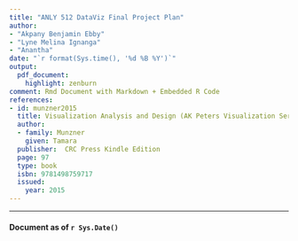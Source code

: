 ```yaml
---
title: "ANLY 512 DataViz Final Project Plan"
author:
- "Akpany Benjamin Ebby"
- "Lyne Melina Ignanga"
- "Anantha"
date: "`r format(Sys.time(), '%d %B %Y')`"
output:
  pdf_document:
    highlight: zenburn
comment: Rmd Document with Markdown + Embedded R Code
references:
- id: munzner2015
  title: Visualization Analysis and Design (AK Peters Visualization Series)
  author:
  - family: Munzner
    given: Tamara
  publisher:  CRC Press Kindle Edition
  page: 97
  type: book
  isbn: 9781498759717
  issued:
    year: 2015
---
```


---

#### Document as of `r Sys.Date()`




